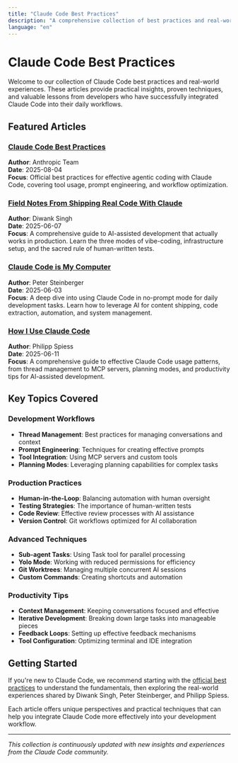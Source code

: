 ```yaml
---
title: "Claude Code Best Practices"
description: "A comprehensive collection of best practices and real-world experiences with Claude Code for AI-assisted development."
language: "en"
---
```


# Claude Code Best Practices

Welcome to our collection of Claude Code best practices and real-world experiences. These articles provide practical insights, proven techniques, and valuable lessons from developers who have successfully integrated Claude Code into their daily workflows.

## Featured Articles

### [Claude Code Best Practices](/docs/en/best-practices/claude-code-best-practices)
**Author**: Anthropic Team  
**Date**: 2025-08-04  
**Focus**: Official best practices for effective agentic coding with Claude Code, covering tool usage, prompt engineering, and workflow optimization.

### [Field Notes From Shipping Real Code With Claude](/docs/en/best-practices/field-notes-shipping-real-code-claude)
**Author**: Diwank Singh  
**Date**: 2025-06-07  
**Focus**: A comprehensive guide to AI-assisted development that actually works in production. Learn the three modes of vibe-coding, infrastructure setup, and the sacred rule of human-written tests.

### [Claude Code is My Computer](/docs/en/best-practices/claude-code-is-my-computer)
**Author**: Peter Steinberger  
**Date**: 2025-06-03  
**Focus**: A deep dive into using Claude Code in no-prompt mode for daily development tasks. Learn how to leverage AI for content shipping, code extraction, automation, and system management.

### [How I Use Claude Code](/docs/en/best-practices/how-i-use-claude-code)
**Author**: Philipp Spiess  
**Date**: 2025-06-11  
**Focus**: A comprehensive guide to effective Claude Code usage patterns, from thread management to MCP servers, planning modes, and productivity tips for AI-assisted development.

## Key Topics Covered

### Development Workflows
- **Thread Management**: Best practices for managing conversations and context
- **Prompt Engineering**: Techniques for creating effective prompts
- **Tool Integration**: Using MCP servers and custom tools
- **Planning Modes**: Leveraging planning capabilities for complex tasks

### Production Practices
- **Human-in-the-Loop**: Balancing automation with human oversight
- **Testing Strategies**: The importance of human-written tests
- **Code Review**: Effective review processes with AI assistance
- **Version Control**: Git workflows optimized for AI collaboration

### Advanced Techniques
- **Sub-agent Tasks**: Using Task tool for parallel processing
- **Yolo Mode**: Working with reduced permissions for efficiency
- **Git Worktrees**: Managing multiple concurrent AI sessions
- **Custom Commands**: Creating shortcuts and automation

### Productivity Tips
- **Context Management**: Keeping conversations focused and effective
- **Iterative Development**: Breaking down large tasks into manageable pieces
- **Feedback Loops**: Setting up effective feedback mechanisms
- **Tool Configuration**: Optimizing terminal and IDE integration

## Getting Started

If you're new to Claude Code, we recommend starting with the [official best practices](/docs/en/best-practices/claude-code-best-practices) to understand the fundamentals, then exploring the real-world experiences shared by Diwank Singh, Peter Steinberger, and Philipp Spiess.

Each article offers unique perspectives and practical techniques that can help you integrate Claude Code more effectively into your development workflow.

---

*This collection is continuously updated with new insights and experiences from the Claude Code community.* 